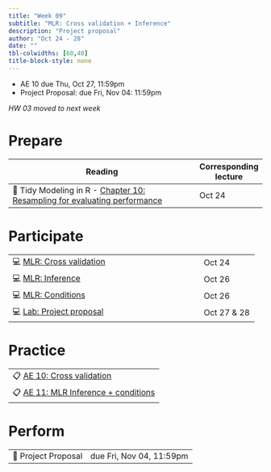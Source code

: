 ```yaml
---
title: "Week 09"
subtitle: "MLR: Cross validation + Inference"
description: "Project proposal"
author: "Oct 24 - 28"
date: ""
tbl-colwidths: [60,40]
title-block-style: none
---
```


::: callout-important
-   AE 10 due Thu, Oct 27, 11:59pm
-   Project Proposal: due Fri, Nov 04: 11:59pm

*HW 03 moved to next week*
:::

# Prepare

| Reading                                                                                                           | Corresponding lecture |
|--------------------------------------------------------|----------------|
| 📖 Tidy Modeling in R - [Chapter 10: Resampling for evaluating performance](https://www.tmwr.org/resampling.html) | Oct 24                |

# Participate

|                                                                |             |
|--------------------------------------------------------|----------------|
| 💻 [MLR: Cross validation](../slides/16-cross-validation.html) | Oct 24      |
| 💻 [MLR: Inference](../slides/17-mlr-inference.html)           | Oct 26      |
| 💻 [MLR: Conditions](../slides/18-mlr-conditions.html)         | Oct 26      |
| 💻 [Lab: Project proposal](../slides/lab-project-proposal.html#/title-slide)                                       | Oct 27 & 28 |

# Practice

|                                                                        |
|------------------------------------------------------------------------|
| 📋 [AE 10: Cross validation](../ae/ae-10-cross-validation.html)        |
| 📋 [AE 11: MLR Inference + conditions](../ae/ae-11-mlr-inference.html) |

# Perform

|                     |                          |
|---------------------|--------------------------|
| 📝 Project Proposal | due Fri, Nov 04, 11:59pm |

